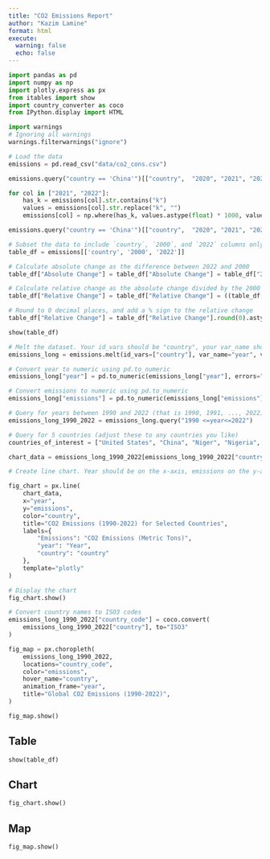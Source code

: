 ```yaml
---
title: "CO2 Emissions Report"
author: "Kazim Lamine"
format: html
execute:
  warning: false
  echo: false
---
```


```python
import pandas as pd
import numpy as np
import plotly.express as px
from itables import show
import country_converter as coco
from IPython.display import HTML
```

```python
import warnings
# Ignoring all warnings
warnings.filterwarnings("ignore")
```

```python
# Load the data
emissions = pd.read_csv("data/co2_cons.csv")
```


```python
emissions.query("country == 'China'")[["country",  "2020", "2021", "2022"]]
```


```python
for col in ["2021", "2022"]:
    has_k = emissions[col].str.contains("k")
    values = emissions[col].str.replace("k", "")
    emissions[col] = np.where(has_k, values.astype(float) * 1000, values.astype(float))
```


```python
emissions.query("country == 'China'")[["country",  "2020", "2021", "2022"]]
```


```python

# Subset the data to include `country`, `2000`, and `2022` columns only.
table_df = emissions[['country', '2000', '2022']]

# Calculate absolute change as the difference between 2022 and 2000
table_df["Absolute Change"] = table_df["Absolute Change"] = table_df["2022"] - table_df["2000"]

# Calculate relative change as the absolute change divided by the 2000 emissions, then multiplied by 100
table_df["Relative Change"] = table_df["Relative Change"] = ((table_df["2022"] - table_df["2000"]) / table_df["2000"]) * 100

# Round to 0 decimal places, and add a % sign to the relative change
table_df["Relative Change"] = table_df["Relative Change"].round(0).astype(str) + "%"

```

```python
show(table_df)
```


```python
# Melt the dataset. Your id_vars should be "country", your var_name should be "year" and your value_name should be "emissions".
emissions_long = emissions.melt(id_vars=["country"], var_name="year", value_name="emissions")

# Convert year to numeric using pd.to_numeric
emissions_long["year"] = pd.to_numeric(emissions_long["year"], errors="coerce")

# Convert emissions to numeric using pd.to_numeric
emissions_long["emissions"] = pd.to_numeric(emissions_long["emissions"], errors="coerce")

# Query for years between 1990 and 2022 (that is 1990, 1991, ..., 2022)
emissions_long_1990_2022 = emissions_long.query("1990 <=year<=2022")

# Query for 5 countries (adjust these to any countries you like)
countries_of_interest = ["United States", "China", "Niger", "Nigeria", "Australia"]

chart_data = emissions_long_1990_2022[emissions_long_1990_2022["country"].isin(countries_of_interest)]

# Create line chart. Year should be on the x-axis, emissions on the y-axis, and color should be by country.

fig_chart = px.line(
    chart_data,
    x="year",
    y="emissions",
    color="country",
    title="CO2 Emissions (1990-2022) for Selected Countries",
    labels={
        "Emissions": "CO2 Emissions (Metric Tons)",
        "year": "Year",
        "country": "country"
    },
    template="plotly"
)

# Display the chart
fig_chart.show()

```



```python
# Convert country names to ISO3 codes
emissions_long_1990_2022["country_code"] = coco.convert(
    emissions_long_1990_2022["country"], to="ISO3"
)

fig_map = px.choropleth(
    emissions_long_1990_2022,
    locations="country_code",
    color="emissions",
    hover_name="country",
    animation_frame="year",
    title="Global CO2 Emissions (1990-2022)",
)

fig_map.show()
```

::: {.panel-tabset}

## Table

```python
show(table_df)
```

## Chart

```python
fig_chart.show()
```

## Map

```python
fig_map.show()
```

:::
